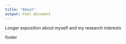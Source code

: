 ```yaml
---
title: "About"
output: html_document
---
```



Longer exposition about myself and my research interests

footer 